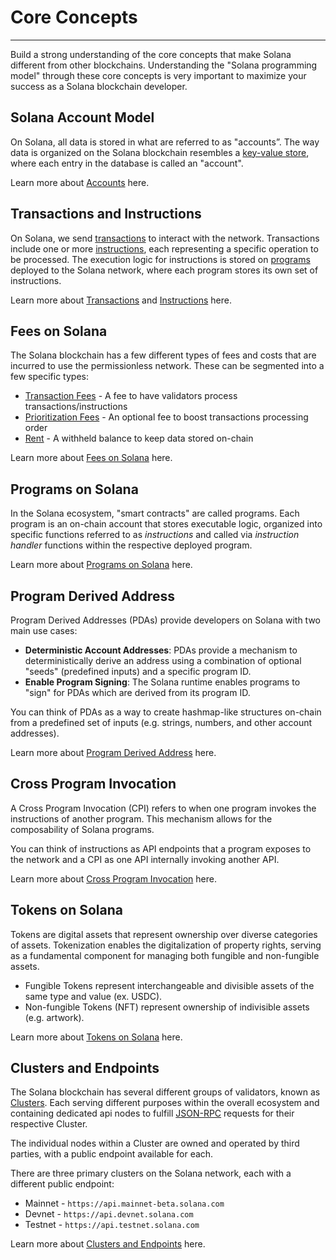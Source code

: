 # Core Concepts

---

Build a strong understanding of the core concepts that make Solana different
from other blockchains. Understanding the "Solana programming model" through
these core concepts is very important to maximize your success as a Solana
blockchain developer.

## Solana Account Model

On Solana, all data is stored in what are referred to as "accounts”. The way
data is organized on the Solana blockchain resembles a
[key-value store](https://en.wikipedia.org/wiki/Key%E2%80%93value_database),
where each entry in the database is called an "account".

Learn more about [Accounts](/docs/core/accounts) here.

## Transactions and Instructions

On Solana, we send [transactions](/docs/core/transactions#transaction) to
interact with the network. Transactions include one or more
[instructions](/docs/core/transactions#instruction), each representing a
specific operation to be processed. The execution logic for instructions is
stored on [programs](/docs/core/programs) deployed to the Solana network, where
each program stores its own set of instructions.

Learn more about [Transactions](/docs/core/transactions) and
[Instructions](/docs/core/transactions#instruction) here.

## Fees on Solana

The Solana blockchain has a few different types of fees and costs that are
incurred to use the permissionless network. These can be segmented into a few
specific types:

- [Transaction Fees](/docs/core/fees#transaction-fees) - A fee to have
  validators process transactions/instructions
- [Prioritization Fees](/docs/core/fees#prioritization-fees) - An optional
  fee to boost transactions processing order
- [Rent](/docs/core/fees#rent) - A withheld balance to keep data stored
  on-chain

Learn more about [Fees on Solana](/docs/core/fees) here.

## Programs on Solana

In the Solana ecosystem, "smart contracts" are called programs. Each program is
an on-chain account that stores executable logic, organized into specific
functions referred to as _instructions_ and called via _instruction handler_
functions within the respective deployed program.

Learn more about [Programs on Solana](/docs/core/programs) here.

## Program Derived Address

Program Derived Addresses (PDAs) provide developers on Solana with two main use
cases:

- **Deterministic Account Addresses**: PDAs provide a mechanism to
  deterministically derive an address using a combination of optional "seeds"
  (predefined inputs) and a specific program ID.
- **Enable Program Signing**: The Solana runtime enables programs to "sign" for
  PDAs which are derived from its program ID.

You can think of PDAs as a way to create hashmap-like structures on-chain from a
predefined set of inputs (e.g. strings, numbers, and other account addresses).

Learn more about [Program Derived Address](/docs/core/pda) here.

## Cross Program Invocation

A Cross Program Invocation (CPI) refers to when one program invokes the
instructions of another program. This mechanism allows for the composability of
Solana programs.

You can think of instructions as API endpoints that a program exposes to the
network and a CPI as one API internally invoking another API.

Learn more about [Cross Program Invocation](/docs/core/cpi) here.

## Tokens on Solana

Tokens are digital assets that represent ownership over diverse categories of
assets. Tokenization enables the digitalization of property rights, serving as a
fundamental component for managing both fungible and non-fungible assets.

- Fungible Tokens represent interchangeable and divisible assets of the same
  type and value (ex. USDC).
- Non-fungible Tokens (NFT) represent ownership of indivisible assets (e.g.
  artwork).

Learn more about [Tokens on Solana](/docs/core/tokens) here.

## Clusters and Endpoints

The Solana blockchain has several different groups of validators, known as
[Clusters](/docs/core/clusters). Each serving different purposes within the
overall ecosystem and containing dedicated api nodes to fulfill
[JSON-RPC](/docs/rpc/) requests for their respective Cluster.

The individual nodes within a Cluster are owned and operated by third parties,
with a public endpoint available for each.

There are three primary clusters on the Solana network, each with a different
public endpoint:

- Mainnet - `https://api.mainnet-beta.solana.com`
- Devnet - `https://api.devnet.solana.com`
- Testnet - `https://api.testnet.solana.com`

Learn more about [Clusters and Endpoints](/docs/core/clusters) here.
